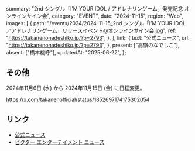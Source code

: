   summary: "2nd シングル「I’M YOUR IDOL / アドレナリンゲーム」発売記念 オンラインサイン会",
  category: "EVENT",
  date: "2024-11-15",
  region: "Web",
  images: [
    {
      path: "/events/2024/2024-11-15_2nd シングル「I’M YOUR IDOL／アドレナリンゲーム」リリースイベント@オンラインサイン会.jpg",
      ref: "https://takanenonadeshiko.jp/?p=2793",
    },
  ],
  link: {
    text: "公式ニュース",
    url: "https://takanenonadeshiko.jp/?p=2793",
  },
  present: ["高嶺のなでしこ"],
  absent: ["橋本桃呼"],
  updatedAt: "2025-06-22",
};

## その他

2024年11月6日 (水) から 2024年11月15日 (金) に日程変更。

https://x.com/takanenofficial/status/1852697174175302054

## リンク

- [公式ニュース](https://takanenonadeshiko.jp/?p=2793)
- [ビクター エンターテイメント ニュース](https://www.jvcmusic.co.jp/-/News/A028511/16.html)

